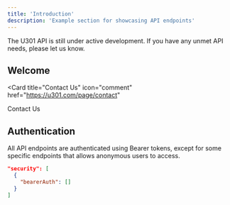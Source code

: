 ```yaml
---
title: 'Introduction'
description: 'Example section for showcasing API endpoints'
---
```


<Note>
  The U301 API is still under active development. If you have any unmet API needs, please let us know.
</Note>

## Welcome

<Card
  title="Contact Us"
  icon="comment"
  href="https://u301.com/page/contact"
>
  Contact Us
</Card>

## Authentication

All API endpoints are authenticated using Bearer tokens,
except for some specific endpoints that allows anonymous users to access.

```json
"security": [
  {
    "bearerAuth": []
  }
]
```
